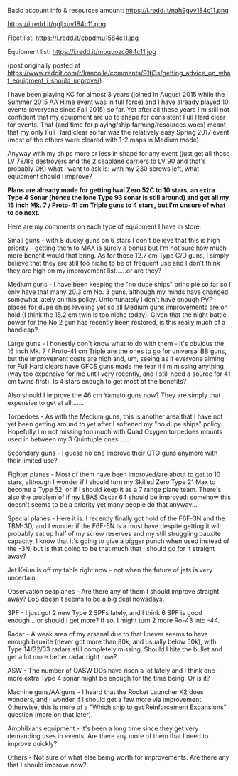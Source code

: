 Basic account info & resources amount: [[https://i.redd.it/nah9gvv184c11.png]]

[[https://i.redd.it/ngljxuv184c11.png]]

Fleet list: [[https://i.redd.it/ebpdmu1584c11.jpg]]

Equipment list: [[https://i.redd.it/mbquozc684c11.jpg]]

(post originally posted at [[https://www.reddit.com/r/kancolle/comments/91tj3s/getting_advice_on_what_equipment_i_should_improve/]])

I have been playing KC for almost 3 years (joined in August 2015 while the Summer 2015 AA Hime event was in full force) and I have already played 10 events (everyone since Fall 2015) so far. Yet after all these years I'm still not confident that my equipment are up to shape for consistent Full Hard clear for events. That (and time for playing/ship farming/resources woes) meant that my only Full Hard clear so far was the relatively easy Spring 2017 event (most of the others were cleared with 1-2 maps in Medium mode).

Anyway with my ships more or less in shape for any event (just get all those LV 78/86 destroyers and the 2 seaplane carriers to LV 90 and that's probably OK) what I want to ask is: with my 230 screws left, what equipment should I improve?

'''Plans are already made for getting Iwai Zero 52C to 10 stars, an extra Type 4 Sonar (hence the lone Type 93 sonar is still around) and get all my 16 inch Mk. 7 / Proto-41 cm Triple guns to 4 stars, but I'm unsure of what to do next.'''

Here are my comments on each type of equipment I have in store:

Small guns - with 8 ducky guns on 6 stars I don't believe that this is high priority - getting them to MAX is surely a bonus but I'm not sure how much more benefit would that bring. As for those 12.7 cm Type C/D guns, I simply believe that they are still too niche to be of frequent use and I don't think they are high on my improvement list......or are they?

Medium guns - I have been keeping the "no dupe ships" principle so far so I only have that many 20.3 cm No. 3 guns, although my minds have changed somewhat lately on this policy. Unfortunately I don't have enough PVP places for dupe ships leveling yet so all Medium guns improvements are on hold (I think the 15.2 cm twin is too niche today). Given that the night battle power for the No.2 gun has recently been restored, is this really much of a handicap?

Large guns - I honestly don't know what to do with them - it's obvious the 16 inch Mk. 7 / Proto-41 cm Triple are the ones to go for universal BB guns, but the improvement costs are high and, um, seeing as if everyone aiming for Full Hard clears have GFCS guns made me fear if I'm missing anything (way too expensive for me until very recently, and I still need a source for 41 cm twins first). Is 4 stars enough to get most of the benefits?

Also should I improve the 46 cm Yamato guns now? They are simply that expensive to get at all.......

Torpedoes - As with the Medium guns, this is another area that I have not yet been getting around to yet after I softened my "no dupe ships" policy. Hopefully I'm not missing too much with Quad Oxygen torpedoes mounts used in between my 3 Quintuple ones......

Secondary guns - I guess no one improve their OTO guns anymore with their limited use? 

Fighter planes - Most of them have been improved/are about to get to 10 stars, although I wonder if I should turn my Skilled Zero Type 21 Max to become a Type 52, or if I should keep it as a 7 range plane team. There's also the problem of if my LBAS Oscar 64 should be improved: somehow this doesn't seems to be a priority yet many people do that anyway...

Special planes - Here it is. I recently finally got hold of the F6F-3N and the TBM-3D, and I wonder if the F6F-5N is a must have despite getting it will probably eat up half of my screw reserves and my still struggling bauxite capacity. I know that it's going to give a bigger punch when used instead of the -3N, but is that going to be that much that I should go for it straight away?

Jet Keiun is off my table right now - not when the future of jets is very uncertain.

Observation seaplanes - Are there any of them I should improve straight away? LoS doesn't seems to be a big deal nowadays.

SPF - I just got 2 new Type 2 SPFs lately, and I think 6 SPF is good enough....or should I get more? If so, I might turn 2 more Ro-43 into -44.

Radar - A weak area of my arsenal due to that I never seems to have enough bauxite (never got more than 80k, and usually below 50k), with Type 14/32/33 radars still completely missing. Should I bite the bullet and get a lot more better radar right now?

ASW - The number of OASW DDs have risen a lot lately and I think one more extra Type 4 sonar might be enough for the time being. Or is it?

Machine guns/AA guns - I heard that the Rocket Launcher K2 does wonders, and I wonder if I should get a few more via improvement. Otherwise, this is more of a "Which ship to get Reinforcement Expansions" question (more on that later).

Amphibians equipment - It's been a long time since they get very demanding uses in events. Are there any more of them that I need to improve quickly?

Others - Not sure of what else being worth for improvements. Are there any that I should improve now?<ac_metadata title="Getting advice on what equipment I should improve next and which ships to receive reinforcement expansions"> </ac_metadata>